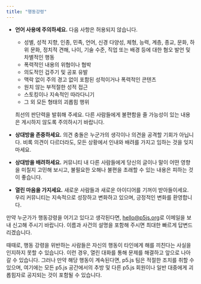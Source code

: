 ```yaml
---
title: "행동강령"
---
```


- **언어 사용에 주의하세요.** 다음 사항은 허용되지 않습니다.

  - 성별, 성적 지향, 인종, 민족, 언어, 신경 다양성, 체형, 능력, 계층, 종교, 문화, 하위 문화, 정치적 견해, 나이, 기술 수준, 직업 또는 배경 등에 대한 혐오 발언 및 차별적인 행동
  - 폭력적인 내용의 위협이나 협박
  - 의도적인 겁주기 및 공포 유발
  - 맥락 없이 주의 경고 없이 포함된 성적이거나 폭력적인 콘텐츠
  - 원치 않는 부적절한 성적 접근
  - 스토킹이나 지속적인 따라다니기
  - 그 외 모든 형태의 괴롭힘 행위

  최선의 판단력을 발휘해 주세요. 다른 사람들에게 불편함을 줄 가능성이 있는 내용은 게시하지 않도록 주의하시기 바랍니다.

- **상대방을 존중하세요.** 의견 충돌은 누군가의 생각이나 의견을 공격할 기회가 아닙니다. 비록 의견이 다르더라도, 모든 상황에서 인내와 배려를 가지고 임하는 것을 잊지 마세요.
- **상대방을 배려하세요.** 커뮤니티 내 다른 사람들에게 당신의 글이나 말이 어떤 영향을 미칠지 고민해 보시고, 불필요한 오해나 불편을 초래할 수 있는 내용은 피하는 것이 좋습니다.
- **열린 마음을 가지세요.** 새로운 사람들과 새로운 아이디어를 기꺼이 받아들이세요. 우리 커뮤니티는 지속적으로 성장하고 변화하고 있으며, 긍정적인 변화를 환영합니다.

만약 누군가가 행동강령을 어기고 있다고 생각된다면, [hello@p5js.org](mailto:hello@p5js.org)로 이메일을 보내 신고해 주시기 바랍니다. 이름과 사건의 설명을 포함해 주시면 최대한 빠르게 답변드리겠습니다. 

때때로, 행동 강령을 위반하는 사람들은 자신의 행동이 타인에게 해를 끼친다는 사실을 인지하지 못할 수 있습니다. 이런 경우, 열린 대화를 통해 문제를 해결하고 앞으로 나아갈 수 있습니다. 그러나 만약 해당 행동이 계속된다면, p5.js 팀은 적절한 조치를 취할 수 있으며, 여기에는 모든 p5.js 공간에서의 추방 및 다른 p5.js 회원이나 일반 대중에게 괴롭힘자로 공지되는 것이 포함될 수 있습니다.
